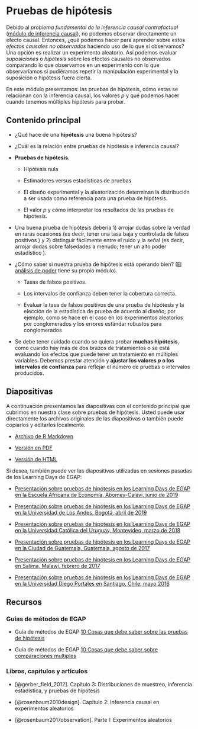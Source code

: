 # Pruebas de hipótesis {.tabset}

Debido al *problema fundamental de la inferencia causal contrafactual* ([módulo de inferencia causal](inferencia-causal.html)), no podemos observar directamente un efecto causal. Entonces, ¿qué podemos hacer para aprender sobre estos *efectos causales no observados* haciendo uso de lo que sí observamos? Una opción es realizar un experimento aleatorio. Así podemos evaluar *suposiciones* o *hipótesis* sobre los efectos causales no observados comparando lo que observamos en un experimento  con lo que observaríamos si pudiéramos repetir la manipulación experimental y la suposición o hipótesis fuera cierta. 

En este módulo presentamos: las pruebas de hipótesis, cómo estas se relacionan con la inferencia causal, los  valores $p$ y qué podemos hacer cuando tenemos múltiples hipótesis para probar.

## Contenido principal


- ¿Qué hace de una **hipótesis** una buena hipótesis?

- ¿Cuál es la relación entre pruebas de hipótesis e inferencia causal?


- **Pruebas de hipótesis**.

     - Hipótesis nula

     - Estimadores versus estadísticas de pruebas
     
     - El diseño experimental y la aleatorización determinan la distribución a ser usada como referencia para una prueba de hipótesis.

     - El valor  $p$  y cómo interpretar los resultados de las pruebas de hipótesis.

- Una buena prueba de hipótesis debería 1) arrojar dudas sobre la verdad en raras ocasiones (es decir,  tener una tasa baja y controlada de falsos positivos ) y 2) distinguir fácilmente entre el ruido y la señal (es decir, arrojar dudas sobre falsedades a menudo; tener un alto poder estadístico ).

- ¿Cómo saber si nuestra prueba de hipótesis está operando bien? ([El análisis de poder](poder-estadístico-y-diagnosticandos-del-diseño.html) tiene su propio módulo).

    - Tasas de falsos positivos.
    
    - Los intervalos de confianza deben tener la cobertura correcta.

    - Evaluar la tasa de falsos positivos de una prueba de hipótesis y la elección de la estadística de  prueba de acuerdo al diseño; por ejemplo, como se hace en el caso en los experimentos aleatorios por conglomerados y los errores estándar robustos para conglomerados 

- Se debe tener cuidado cuando se quiera probar **muchas hipótesis**, como cuando hay más de dos brazos de tratamientos o se está evaluando los efectos que puede tener un tratamiento en múltiples variables. Debemos prestar atención y **ajustar los valores $p$ o los intervalos de confianza** para reflejar el número de pruebas o intervalos producidos.

## Diapositivas

A continuación presentamos las diapositivas con el contenido principal que cubrimos en nuestra clase sobre pruebas de hipótesis.  Usted puede usar directamente los archivos originales de las diapositivas o también puede copiarlos y editarlos localmente.


 - [Archivo de R Markdown](https://egap.github.io/learningdays-resources/Slides/hypothesistesting-slides.Rmd)

 - [Versión en PDF](https://egap.github.io/learningdays-resources/Slides/hypothesistesting-slides.pdf)

 - [Versión de HTML](https://egap.github.io/learningdays-resources/Slides/hypothesistesting-slides.html)

Si desea, también puede ver las diapositivas utilizadas en sesiones pasadas de los Learning Days de EGAP:

 - [Presentación sobre pruebas de hipótesis en los Learning Days de EGAP en la Escuela Africana de Economía, Abomey-Calavi, junio de 2019](https://egap.github.io/learningdays-resources/Slides/Examples/hypothesistesting-benin.pdf)

 - [Presentación sobre pruebas de hipótesis en los Learning Days de EGAP en la Universidad de Los Andes, Bogotá, abril de 2019](https://egap.github.io/learningdays-resources/Slides/Examples/hypothesistesting-bogota.pdf)
 
 - [Presentación sobre pruebas de hipótesis en los Learning Days de EGAP en la Universidad Católica del Uruguay, Montevideo, marzo de 2018](https://egap.github.io/learningdays-resources/Slides/Examples/hypothesistesting-montevideo.pdf)

 - [Presentación sobre pruebas de hipótesis en los Learning Days de EGAP en la Ciudad de Guatemala, Guatemala, agosto de 2017](https://egap.github.io/learningdays-resources/Slides/Examples/hypothesistesting-guatemala.pdf)

 - [Presentación sobre pruebas de hipótesis en los Learning Days de EGAP en Salima, Malawi, febrero de 2017](https://egap.github.io/learningdays-resources/Slides/Examples/hypothesistesting-malawi.pdf)

 - [Presentación sobre pruebas de hipótesis en los Learning Days de EGAP en la Universidad Diego Portales en Santiago, Chile, mayo 2016](https://egap.github.io/learningdays-resources/Slides/Examples/hypothesistesting-santiago.pdf)


## Recursos 

### Guías de métodos de EGAP

  - Guía de métodos de EGAP [10 Cosas que debe saber sobre las pruebas de hipótesis](https://egap.org/resource/10-things-to-know-about-hypothesis-testing/)

  - Guía de métodos de EGAP [10 Cosas que debe saber sobre comparaciones multiples](https://egap.org/resource/10-things-to-know-about-multiple-comparisons/)

### Libros, capítulos y artículos

 - [@gerber_field_2012]. Capítulo 3: Distribuciones de muestreo, inferencia estadística, y pruebas de hipótesis
 
 - [@rosenbaum2010design]. Capítulo 2: Inferencia causal en experimentos aleatorios

 - [@rosenbaum2017observation]. Parte I: Experimentos aleatorios

